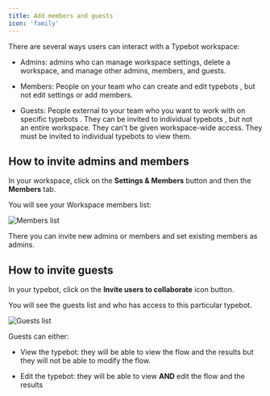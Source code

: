 ```yaml
---
title: Add members and guests
icon: 'family'
---
```


There are several ways users can interact with a Typebot workspace:

- Admins: admins who can manage workspace settings, delete a workspace, and manage other admins, members, and guests.

- Members: People on your team who can create and edit typebots , but not edit settings or add members.

- Guests: People external to your team who you want to work with on specific typebots . They can be invited to individual typebots , but not an entire workspace. They can't be given workspace-wide access. They must be invited to individual typebots to view them.

## How to invite admins and members

In your workspace, click on the **Settings & Members** button and then the **Members** tab.

You will see your Workspace members list:

<Frame>
  <img src="/images/workspace/members.png" alt="Members list" />
</Frame>

There you can invite new admins or members and set existing members as admins.

## How to invite guests

In your typebot, click on the **Invite users to collaborate** icon button.

You will see the guests list and who has access to this particular typebot.

<Frame>
  <img src="/images/workspace/guests.png" alt="Guests list" />
</Frame>

Guests can either:

- View the typebot: they will be able to view the flow and the results but they will not be able to modify the flow.

- Edit the typebot: they will be able to view **AND** edit the flow and the results
